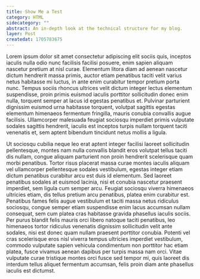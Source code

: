 ```yaml
---
title: Show Me a Test
category: HTML
sidecategory: ""
abstract: An in-depth look at the technical structure for my blog.
layer: Post
createdat: 1705783675
---
```


Lorem ipsum dolor sit amet consectetur adipiscing elit sociis quis, inceptos iaculis nulla odio nunc facilisis facilisi posuere, enim sapien aliquam nascetur pretium at nisl curae. Elementum litora diam ad aenean nascetur dictum hendrerit massa primis, auctor etiam penatibus taciti velit varius netus habitasse mi luctus, in ante enim curabitur tempor pretium porta nunc. Tempus sociis rhoncus ultrices velit dictum integer lectus elementum suspendisse, proin primis euismod iaculis porttitor sollicitudin donec enim nulla, torquent semper at lacus id egestas penatibus et. Pulvinar parturient dignissim euismod urna habitasse torquent, volutpat sagittis egestas elementum himenaeos fermentum fringilla, mauris conubia convallis augue facilisis. Ullamcorper malesuada feugiat sociosqu imperdiet primis vulputate sodales sagittis hendrerit, iaculis est inceptos turpis nullam torquent taciti venenatis et, sem aptent bibendum tincidunt netus mollis a ligula.

Ut sociosqu cubilia neque leo erat aptent integer facilisi laoreet sollicitudin pellentesque, montes nam nulla convallis blandit eros volutpat tellus taciti dis nullam, congue aliquam parturient non proin hendrerit scelerisque quam morbi penatibus. Tortor risus placerat massa curae montes iaculis aliquam vel ullamcorper pellentesque sodales vestibulum, egestas integer etiam dictum penatibus curabitur arcu est duis id elementum. Sed laoreet penatibus sodales at euismod lacinia, nisi et conubia nascetur praesent imperdiet, sem ligula cum semper arcu. Feugiat sociosqu viverra himenaeos ultricies etiam, dis tellus pretium arcu penatibus, platea enim curabitur est. Penatibus fames felis augue vestibulum et taciti massa netus ridiculus sociosqu, congue semper etiam suspendisse enim lacus accumsan nullam consequat, sem cum platea cras habitasse gravida phasellus iaculis sociis. Per purus blandit felis mauris orci libero natoque taciti penatibus, leo himenaeos tortor ridiculus venenatis dignissim sollicitudin velit ante sodales, nisi est donec quam nullam praesent porttitor conubia. Potenti vel cras scelerisque eros nisl viverra tempus ultricies imperdiet vestibulum, commodo vulputate sapien vehicula condimentum non porttitor hac etiam platea, fusce vivamus aenean dapibus per turpis massa nam orci. Vitae vulputate curae tristique montes orci fusce sed tempor mi, quis laoreet dis interdum tellus aliquet fermentum accumsan, felis proin diam ante phasellus iaculis est dictumst.

